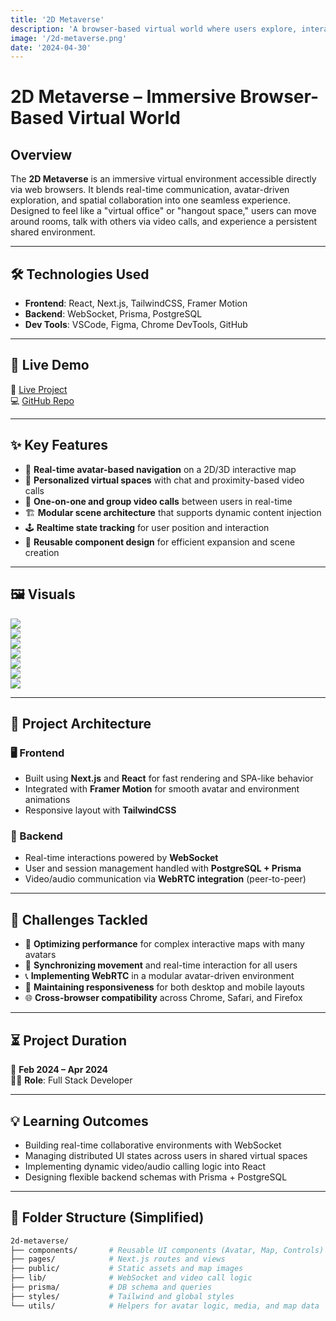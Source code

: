 ```yaml
---
title: '2D Metaverse'
description: 'A browser-based virtual world where users explore, interact, and collaborate through avatars, video calls, and immersive spatial rooms.'
image: '/2d-metaverse.png'
date: '2024-04-30'
---
```


# 2D Metaverse – Immersive Browser-Based Virtual World

## Overview

The **2D Metaverse** is an immersive virtual environment accessible directly via web browsers. It blends real-time communication, avatar-driven exploration, and spatial collaboration into one seamless experience. Designed to feel like a "virtual office" or "hangout space," users can move around rooms, talk with others via video calls, and experience a persistent shared environment.

---

## 🛠 Technologies Used

- **Frontend**: React, Next.js, TailwindCSS, Framer Motion  
- **Backend**: WebSocket, Prisma, PostgreSQL  
- **Dev Tools**: VSCode, Figma, Chrome DevTools, GitHub

---

## 🚀 Live Demo

🔗 [Live Project](https://metaverse.100xsam.store/dashboard)  
💻 [GitHub Repo](https://github.com/Sameer2748/2D-Metaverse)

---

## ✨ Key Features

- 🧭 **Real-time avatar-based navigation** on a 2D/3D interactive map  
- 💬 **Personalized virtual spaces** with chat and proximity-based video calls  
- 🎥 **One-on-one and group video calls** between users in real-time  
- 🏗️ **Modular scene architecture** that supports dynamic content injection  
- 🕹️ **Realtime state tracking** for user position and interaction  
- 🔁 **Reusable component design** for efficient expansion and scene creation  

---

## 🖼️ Visuals

![](/metaverse-1.png)  
![](/metaverse-2.png)  
![](/metaverse-3.png)  
![](/metaverse-4.png)  
![](/metaverse-5.png)  
![](/metaverse-6.png)  
![](/metaverse-7.png)

---

## 🧩 Project Architecture

### 🖥 Frontend
- Built using **Next.js** and **React** for fast rendering and SPA-like behavior
- Integrated with **Framer Motion** for smooth avatar and environment animations
- Responsive layout with **TailwindCSS**

### 🔌 Backend
- Real-time interactions powered by **WebSocket**
- User and session management handled with **PostgreSQL + Prisma**
- Video/audio communication via **WebRTC integration** (peer-to-peer)

---

## 🧠 Challenges Tackled

- 🧮 **Optimizing performance** for complex interactive maps with many avatars
- 🔄 **Synchronizing movement** and real-time interaction for all users
- 📞 **Implementing WebRTC** in a modular avatar-driven environment
- 🧰 **Maintaining responsiveness** for both desktop and mobile layouts
- 🌐 **Cross-browser compatibility** across Chrome, Safari, and Firefox

---

## ⏳ Project Duration

📅 **Feb 2024 – Apr 2024**  
👨‍💻 **Role**: Full Stack Developer

---

## 💡 Learning Outcomes

- Building real-time collaborative environments with WebSocket
- Managing distributed UI states across users in shared virtual spaces
- Implementing dynamic video/audio calling logic into React
- Designing flexible backend schemas with Prisma + PostgreSQL

---

## 📂 Folder Structure (Simplified)

```bash
2d-metaverse/
├── components/       # Reusable UI components (Avatar, Map, Controls)
├── pages/            # Next.js routes and views
├── public/           # Static assets and map images
├── lib/              # WebSocket and video call logic
├── prisma/           # DB schema and queries
├── styles/           # Tailwind and global styles
└── utils/            # Helpers for avatar logic, media, and map data
